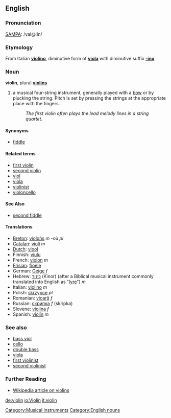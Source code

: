 ==English==
===Pronunciation===
[[SAMPA]]: /vaI@lIn/

===Etymology===
From Italian '''[[violino]]''', diminutive form of '''[[viola]]''' with diminutive suffix '''[[-ino]]'''

===Noun===
'''violin''', plural '''[[violins]]'''

#a musical four-string instrument, generally played with a [[bow]] or by plucking the string. Pitch is set by pressing the strings at the appropriate place with the fingers.  
#: ''The first violin often plays the lead melody lines in a string quartet.''

====Synonyms====
*[[fiddle]]

====Related terms====
*[[first violin]]
*[[second violin]]
*[[viol]]
*[[viola]]
*[[violinist]]
*[[violoncello]]

====See Also====
*[[second fiddle]]

====Translations====
*[[Breton]]: [[violoñs]] ''m'' -où ''pl''
*[[Catalan]]: [[violí]] ''m''
*[[Dutch]]: [[viool]]
*Finnish: [[viulu]]
*French: [[violon]] ''m''
*[[Frisian]]: [[fioele]]
*German: [[Geige]] ''f''
*Hebrew: [[כינור]] (Kinor) (after a Biblical musical instrument commonly translated into English as "[[lyre]]") ''m''
*Italian: [[violino]] ''m''
*Polish: [[skrzypce]] ''pl''
*Romanian: [[vioară]] ''f''
*Russian: [[скрипка]] ''f'' (skripka)
*Slovene: [[violina]] ''f''
*Spanish: [[violín]] ''m''

===See also===
*[[bass viol]]
*[[cello]]
*[[double bass]]
*[[viola]]
*[[first violinist]]
*[[second violinist]]

===Further Reading===
*[http://en.wikipedia.org/wiki/Violin Wikipedia article on violins]
[[Category:Musical instruments]]
[[Category:English nouns]]

[[de:violin]]
[[io:Violin]]
[[it:violin]]